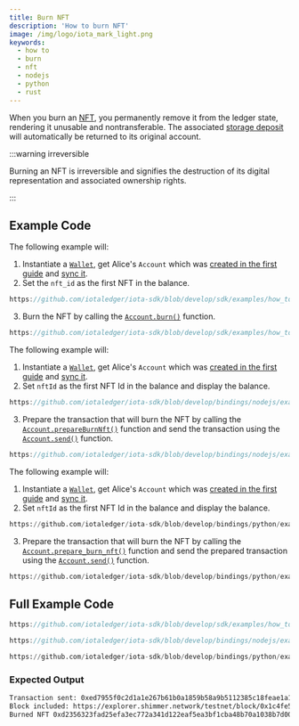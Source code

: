```yaml
---
title: Burn NFT
description: 'How to burn NFT'
image: /img/logo/iota_mark_light.png
keywords:
  - how to
  - burn
  - nft
  - nodejs
  - python
  - rust
---
```



When you burn an [NFT](https://wiki.iota.org/shimmer/develop/explanations/what-is-stardust/tokenization/#non-fungible-tokens-nfts),
you permanently remove it from the ledger state, rendering it unusable and nontransferable. The associated [storage deposit](https://wiki.iota.org/shimmer/develop/explanations/what-is-stardust/storage-deposit/) will automatically be returned to its original account.

:::warning irreversible

Burning an NFT is irreversible and signifies the destruction of its digital representation and
associated ownership rights.

:::

## Example Code

<Tabs groupId="language" queryString>
<TabItem value="rust" label="Rust">

The following example will:

1. Instantiate a [`Wallet`](https://docs.rs/iota-sdk/latest/iota_sdk/wallet/core/struct.Wallet.html), get Alice's `Account` which was
[created in the first guide](../accounts-and-addresses/create-account.mdx) and [sync it](../accounts-and-addresses/check-balance.mdx).
2. Set the `nft_id` as the first NFT in the balance.

```rust reference
https://github.com/iotaledger/iota-sdk/blob/develop/sdk/examples/how_tos/nfts/burn_nft.rs#L33
```

3. Burn the NFT by calling the [`Account.burn()`](https://docs.rs/iota-sdk/latest/iota_sdk/wallet/account/struct.Account.html#method.burn)
function.

```rust reference
https://github.com/iotaledger/iota-sdk/blob/develop/sdk/examples/how_tos/nfts/burn_nft.rs#L42
```

</TabItem>
<TabItem value="typescript-node" label="Typescript (Node.js)">

The following example will:

1. Instantiate a [`Wallet`](https://docs.rs/iota-sdk/latest/iota_sdk/wallet/core/struct.Wallet.html), get Alice's `Account` which was
[created in the first guide](../accounts-and-addresses/create-account.mdx) and [sync it](../accounts-and-addresses/check-balance.mdx).
2. Set `nftId` as the first NFT Id in the balance and display the balance.

```typescript reference
https://github.com/iotaledger/iota-sdk/blob/develop/bindings/nodejs/examples/how_tos/nfts/burn_nft.ts#L39
```

3. Prepare the transaction that will burn the NFT by calling the [`Account.prepareBurnNft()`](../../references/nodejs/classes/Account/#prepareburnnft) function and send the transaction using the [`Account.send()`](../../references/nodejs/classes/Account/#send)
function.

```typescript reference
https://github.com/iotaledger/iota-sdk/blob/develop/bindings/nodejs/examples/how_tos/nfts/burn_nft.ts#L43-L46
```

</TabItem>
<TabItem value="python" label="Python">

The following example will:

1. Instantiate a [`Wallet`](https://docs.rs/iota-sdk/latest/iota_sdk/wallet/core/struct.Wallet.html), get Alice's `Account` which was
[created in the first guide](../accounts-and-addresses/create-account.mdx) and [sync it](../accounts-and-addresses/check-balance.mdx).
2. Set `nftId` as the first NFT Id in the balance and display the balance.

```python reference
https://github.com/iotaledger/iota-sdk/blob/develop/bindings/python/examples/how_tos/nfts/burn_nft.py#L20
```

3. Prepare the transaction that will burn the NFT by calling the [`Account.prepare_burn_nft()`](../../references/python/iota_sdk/wallet/account/#prepare_burn_nft) function and send the prepared transaction using the [`Account.send()`](../../references/python/iota_sdk/wallet/account/#send)
function.

```python reference
https://github.com/iotaledger/iota-sdk/blob/develop/bindings/python/examples/how_tos/nfts/burn_nft.py#L23
```

</TabItem>
</Tabs>

## Full Example Code

<Tabs groupId="language" queryString>
<TabItem value="rust" label="Rust">

```rust reference
https://github.com/iotaledger/iota-sdk/blob/develop/sdk/examples/how_tos/nfts/burn_nft.rs
```

</TabItem>
<TabItem value="typescript-node" label="Typescript (Node.js)">

```typescript reference
https://github.com/iotaledger/iota-sdk/blob/develop/bindings/nodejs/examples/how_tos/nfts/burn_nft.ts
```

</TabItem>
<TabItem value="python" label="Python">

```python reference
https://github.com/iotaledger/iota-sdk/blob/develop/bindings/python/examples/how_tos/nfts/burn_nft.py
```

</TabItem>
</Tabs>

### Expected Output

```bash
Transaction sent: 0xed7955f0c2d1a1e267b61b0a1859b58a9b5112385c18feae1a198f3a9992d19e
Block included: https://explorer.shimmer.network/testnet/block/0x1c4fe528677089eeffaa01eefe34eda4a75f7c6f2020d83af61221571979f616
Burned NFT 0xd2356323fad25efa3ec772a341d122eaf5ea3bf1cba48b70a1038b7d00bc385d
```
